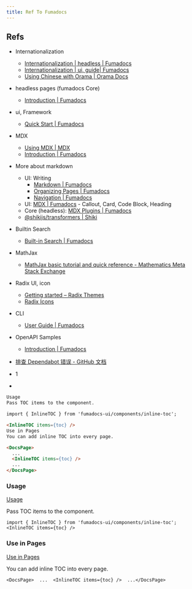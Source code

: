 ```yaml
---
title: Ref To Fumadocs
---
```


## Refs

- Internationalization
  - [Internationalization | headless | Fumadocs](https://fumadocs.vercel.app/docs/headless/internationalization)
  - [Internationalization | ui, guide| Fumadocs](https://fumadocs.vercel.app/docs/ui/internationalization)
  - [Using Chinese with Orama | Orama Docs](https://docs.orama.com/open-source/supported-languages/using-chinese-with-orama)
- headless pages (fumadocs Core)
  - [Introduction | Fumadocs](https://fumadocs.vercel.app/docs/headless)
- ui, Framework
  - [Quick Start | Fumadocs](https://fumadocs.vercel.app/docs/ui)
- MDX
  - [Using MDX | MDX](https://mdxjs.com/docs/using-mdx/)
  - [Introduction | Fumadocs](https://fumadocs.vercel.app/docs/mdx)
- More about markdown
  - UI: Writing
    - [Markdown | Fumadocs](https://fumadocs.vercel.app/docs/ui/markdown)
    - [Organizing Pages | Fumadocs](https://fumadocs.vercel.app/docs/ui/page-conventions)
    - [Navigation | Fumadocs](https://fumadocs.vercel.app/docs/ui/navigation)
  - UI: [MDX | Fumadocs](https://fumadocs.vercel.app/docs/ui/mdx) - Callout, Card, Code Block, Heading
  - Core (headless): [MDX Plugins | Fumadocs](https://fumadocs.vercel.app/docs/headless/mdx)
  - [@shikijs/transformers | Shiki](https://shiki.style/packages/transformers)
- Builtin Search
  - [Built-in Search | Fumadocs](https://fumadocs.vercel.app/docs/headless/search/orama#special-languages)
- MathJax

  - [MathJax basic tutorial and quick reference - Mathematics Meta Stack Exchange](https://math.meta.stackexchange.com/questions/5020/mathjax-basic-tutorial-and-quick-reference)

- Radix UI, icon

  - [Getting started – Radix Themes](https://www.radix-ui.com/themes/docs/overview/getting-started)
  - [Radix Icons](https://www.radix-ui.com/icons)

- CLI
  - [User Guide | Fumadocs](https://fumadocs.vercel.app/docs/cli)
- OpenAPI Samples
  - [Introduction | Fumadocs](https://fumadocs.vercel.app/docs/openapi)
- [排查 Dependabot 错误 - GitHub 文档](https://docs.github.com/zh/code-security/dependabot/troubleshooting-dependabot/troubleshooting-dependabot-errors)
- 1
-

```markdown
Usage
Pass TOC items to the component.

import { InlineTOC } from 'fumadocs-ui/components/inline-toc';

<InlineTOC items={toc} />
Use in Pages
You can add inline TOC into every page.

<DocsPage>
  ...
  <InlineTOC items={toc} />
  ...
</DocsPage>
```

### Usage

[Usage](https://fumadocs.vercel.app/docs/ui/components/inline-toc#usage)

Pass TOC items to the component.

```
import { InlineTOC } from 'fumadocs-ui/components/inline-toc'; <InlineTOC items={toc} />
```

### Use in Pages

[Use in Pages](https://fumadocs.vercel.app/docs/ui/components/inline-toc#use-in-pages)

You can add inline TOC into every page.

```
<DocsPage>  ...  <InlineTOC items={toc} />  ...</DocsPage>
```

##
